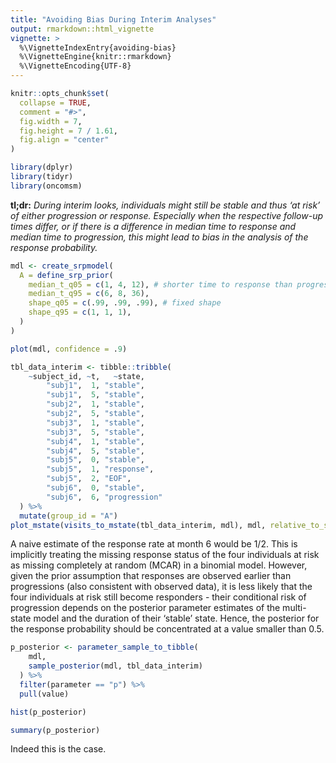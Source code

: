 ```yaml
---
title: "Avoiding Bias During Interim Analyses"
output: rmarkdown::html_vignette
vignette: >
  %\VignetteIndexEntry{avoiding-bias}
  %\VignetteEngine{knitr::rmarkdown}
  %\VignetteEncoding{UTF-8}
---
```


```r
knitr::opts_chunk$set(
  collapse = TRUE,
  comment = "#>",
  fig.width = 7,
  fig.height = 7 / 1.61,
  fig.align = "center"
)
```

```r
library(dplyr)
library(tidyr)
library(oncomsm)
```



**tl;dr:** *During interim looks, individuals might still be stable and thus 
'at risk' of either progression or response. Especially when the respective
follow-up times differ, or if there is a difference in median time to response
and median time to progression, this might lead to bias in the analysis of the
response probability.*

```r
mdl <- create_srpmodel(
  A = define_srp_prior(
    median_t_q05 = c(1, 4, 12), # shorter time to response than progression
    median_t_q95 = c(6, 8, 36),
    shape_q05 = c(.99, .99, .99), # fixed shape
    shape_q95 = c(1, 1, 1),
  )
)

plot(mdl, confidence = .9)
```

```r
tbl_data_interim <- tibble::tribble(
    ~subject_id, ~t,   ~state,
        "subj1",  1, "stable",
        "subj1",  5, "stable",
        "subj2",  1, "stable",
        "subj2",  5, "stable",
        "subj3",  1, "stable",
        "subj3",  5, "stable",
        "subj4",  1, "stable",
        "subj4",  5, "stable",
        "subj5",  0, "stable",
        "subj5",  1, "response",
        "subj5",  2, "EOF",
        "subj6",  0, "stable",
        "subj6",  6, "progression"
  ) %>% 
  mutate(group_id = "A")
plot_mstate(visits_to_mstate(tbl_data_interim, mdl), mdl, relative_to_sot = FALSE)
``` 

A naive estimate of the response rate at month 6 would be $1/2$.
This is implicitly treating the missing response status of the four individuals
at risk as missing completely at random (MCAR) in a binomial model.
However, given the prior assumption that responses are observed earlier than
progressions (also consistent with observed data),
it is less likely that the four individuals at risk still become responders -
their conditional risk of progression depends on the posterior parameter
estimates of the multi-state model and the duration of their 'stable' state.
Hence, the posterior for the response probability should be concentrated at
a value smaller than $0.5$.

```r
p_posterior <- parameter_sample_to_tibble(
    mdl,
    sample_posterior(mdl, tbl_data_interim)
  ) %>% 
  filter(parameter == "p") %>% 
  pull(value)

hist(p_posterior)

summary(p_posterior)
```

Indeed this is the case.
